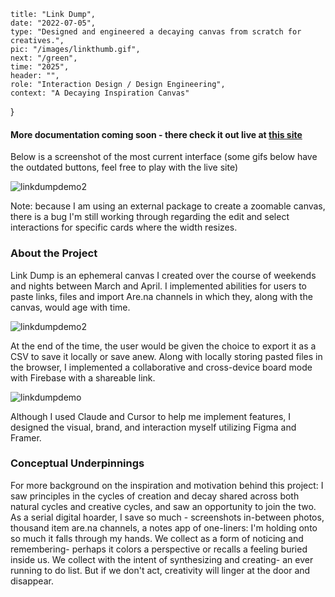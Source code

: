     title: "Link Dump",
    date: "2022-07-05",
    type: "Designed and engineered a decaying canvas from scratch for creatives.",
    pic: "/images/linkthumb.gif",
    next: "/green",
    time: "2025",
    header: "",
    role: "Interaction Design / Design Engineering",
    context: "A Decaying Inspiration Canvas"
}
#### More documentation coming soon - there check it out live at [this site](https://linkdump.connie.surf/)

Below is a screenshot of the most current interface (some gifs below have the outdated buttons, feel free to play with the live site)

![linkdumpdemo2](images/current.png)

Note: because I am using an external package to create a zoomable canvas, there is a bug I'm still working through regarding the edit and select interactions for specific cards where the width resizes.

### About the Project

Link Dump is an ephemeral canvas I created over the course of weekends and nights between March and April. I implemented abilities for users to paste links, files and import Are.na channels in which they, along with the canvas, would age with time.

![linkdumpdemo2](images/linkdump2.gif)

At the end of the time, the user would be given the choice to export it as a CSV to save it locally or save anew. Along with locally storing pasted files in the browser, I implemented a collaborative and cross-device board mode with Firebase with a shareable link. 

![linkdumpdemo](images/linkdump.gif)

Although I used Claude and Cursor to help me implement features, I designed the visual, brand, and interaction myself utilizing Figma and Framer.

### Conceptual Underpinnings

For more background on the inspiration and motivation behind this project: I saw principles in the cycles of creation and decay shared across both natural cycles and creative cycles, and saw an opportunity to join the two. As a serial digital hoarder, I save so much - screenshots in-between photos, thousand item are.na channels, a notes app of one-liners: I'm holding onto so much it falls through my hands. We collect as a form of noticing and remembering- perhaps it colors a perspective or recalls a feeling buried inside us. We collect with the intent of synthesizing and creating- an ever running to do list. But if we don't act, creativity will linger at the door and disappear.